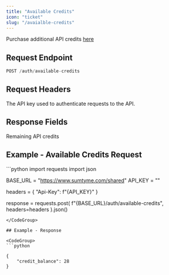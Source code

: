 ```yaml
---
title: "Available Credits"
icon: "ticket"
slug: "/avaialble-credits"
---
```


Purchase additional API credits [here](https://buy.stripe.com/eVa6qG94ibPRbUAdQQ)

## Request Endpoint

```python
POST /auth/available-credits
```

## Request Headers

<ParamField header="Api-Key" type="string" required>
  The API key used to authenticate requests to the API.
</ParamField>

## Response Fields

<ResponseField name="credit_balance" type="int">
  Remaining API credits
</ResponseField>

## Example - Available Credits Request

<CodeGroup>
  ```python
  import requests
  import json

  BASE_URL = "https://www.sumtyme.com/shared"
  API_KEY = ""

  headers = {
      "Api-Key": f"{API_KEY}"
  }

  response = requests.post(
      f"{BASE_URL}/auth/available-credits",
      headers=headers
      ).json()
  ```
</CodeGroup>

## Example - Response

<CodeGroup>
  ```python

  {
      "credit_balance": 28
  }

  ```
</CodeGroup>